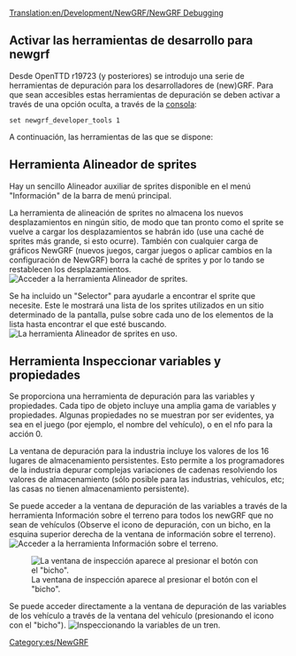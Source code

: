 [[Translation:en/Development/NewGRF/NewGRF Debugging]]
{{es/Tabla de contenido}}

{{es/Disponibilidad|1.1}}

== Activar las herramientas de desarrollo para newgrf ==
Desde OpenTTD r19723 (y posteriores) se introdujo una serie de herramientas de depuración para los desarrolladores de (new)GRF. Para que sean accesibles estas herramientas de depuración se deben activar a través de una opción oculta, a través de la [[es/Manual/Consola|consola]]:
<pre>
set newgrf_developer_tools 1
</pre>

A continuación, las herramientas de las que se dispone:

==Herramienta Alineador de sprites==
Hay un sencillo Alineador auxiliar de sprites disponible en el menú "Información" de la barra de menú principal.

La herramienta de alineación de sprites no almacena los nuevos desplazamientos en ningún sitio, de modo que tan pronto como el sprite se vuelve a cargar los desplazamientos se habrán ido (use una caché de sprites más grande, si esto ocurre). También con cualquier carga de gráficos NewGRF (nuevos juegos, cargar juegos o aplicar cambios en la configuración de NewGRF) borra la caché de sprites y por lo tando se restablecen los desplazamientos.
[[File:es/sprite aligner 1.png|frame|none|Acceder a la herramienta Alineador de sprites.]]

Se ha incluido un "Selector" para ayudarle a encontrar el sprite que necesite. Este le mostrará una lista de los sprites utilizados en un sitio determinado de la pantalla, pulse sobre cada uno de los elementos de la lista hasta encontrar el que esté buscando.
[[File:es/sprite aligner 2.png|frame|none|La herramienta Alineador de sprites en uso.]]

== Herramienta Inspeccionar variables y propiedades ==
Se proporciona una herramienta de depuración para las variables y propiedades. Cada tipo de objeto incluye una amplia gama de variables y propiedades. Algunas propiedades no se muestran por ser evidentes, ya sea en el juego (por ejemplo, el nombre del vehículo), o en el nfo para la acción 0.

La ventana de depuración para la industria incluye los valores de los 16 lugares de almacenamiento persistentes. Esto permite a los programadores de la industria depurar complejas variaciones de cadenas resolviendo los valores de almacenamiento (sólo posible para las industrias, vehículos, etc; las casas no tienen almacenamiento persistente).

Se puede acceder a la ventana de depuración de las variables a través de la herramienta Información sobre el terreno para todos los newGRF que no sean de vehículos (Observe el icono de depuración, con un bicho, en la esquina superior derecha de la ventana de información sobre el terreno).
[[File:es/variable debug1.png|frame|none|Acceder a la herramienta Información sobre el terreno.]]

[[File:es/variable debug2.png|frame|none|La ventana de inspección aparece al presionar el botón con el "bicho".]]

Se puede acceder directamente a la ventana de depuración de las variables de los vehículo a través de la ventana del vehículo (presionando el icono con el "bicho").
[[File:es/vehicle debug.png|frame|none|Inspeccionando la variables de un tren.]]

[[Category:es/NewGRF]]